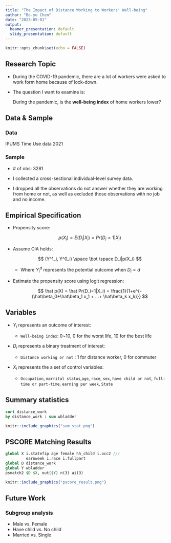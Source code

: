 ```yaml
---
title: "The Impact of Distance Working to Workers' Well-being"
author: "Bo-yu Chen"
date: "2023-05-01"
output:
  beamer_presentation: default
  slidy_presentation: default
---
```

```r
knitr::opts_chunk$set(echo = FALSE)
```
## Research Topic

-   During the COVID-19 pandemic, there are a lot of workers were asked to work form home because of lock-down.

-   The question I want to examine is:

    During the pandemic, is the **well-being index** of home workers lower?

## Data & Sample

### Data

IPUMS Time Use data 2021

### Sample
-   \# of obs: 3281
-   I collected a cross-sectional individual-level survey data.

-   I dropped all the observations do not answer whether they are working from home or not, as well as excluded those observations with no job and no income.

## Empirical Specification

-   Propensity score:

    $$
    p(X_i) = E(D_i|X_i) = Pr(D_i = 1|X_i)
    $$

-   Assume CIA holds:

    $$
    (Y^1_i, Y^0_i) \space \bot \space D_i|p(X_i)
    $$

    -   Where $Y^d_i$ represents the potential outcome when $D_i = d$

-   Estimate the propensity score using logit regression:

    $$
    \hat p(X) = \hat Pr(D_i=1|X_i) = \frac{1}{1+e^{-(\hat\beta_0+\hat\beta_1 x_1 + ...+ \hat\beta_k x_k)}}
    $$

## Variables

-   $Y_i$ represents an outcome of interest:

    -   `Well-being index`: 0\~10, 0 for the worst life, 10 for the best life

-   $D_i$ represents a binary treatment of interest:

    -   `Distance working or not` : 1 for distance worker, 0 for commuter

-   $X_i$ represents the a set of control variables:

    -   `Occupation`, `marrital status`,`age`, `race`, `sex`, `have child or not`, `full-time or part-time`, `earning per week`, `State`
    
## Summary statistics
``` stata
sort distance_work
by distance_work : sum wbladder
```
```r
knitr::include_graphics("sum_stat.png")
```

## PSCORE Matching Results
``` stata
global X i.statefip age female hh_child i.occ2 ///
         earnweek i.race i.fullpart
global D distance_work
global Y wbladder
psmatch2 $D $X, out($Y) n(3) ai(3)
```
```r
knitr::include_graphics("pscore_result.png")
```


## Future Work

### Subgroup analysis
-   Male vs. Female
-   Have child vs. No child
-   Married vs. Single
